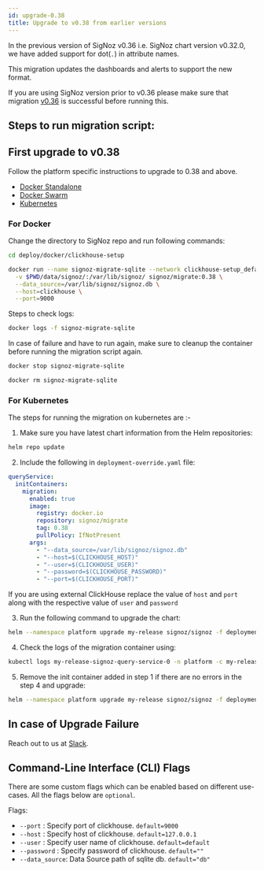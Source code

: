 ```yaml
---
id: upgrade-0.38
title: Upgrade to v0.38 from earlier versions
---
```



In the previous version of SigNoz v0.36 i.e. SigNoz chart version v0.32.0, we have added support for dot(`.`) in attribute names.

This migration updates the dashboards and alerts to support the new format.

If you are using SigNoz version prior to v0.36 please make sure that migration [v0.36](/docs/operate/migration/upgrade-0.36.md) is successful before running this.

## Steps to run migration script:

## First upgrade to v0.38

Follow the platform specific instructions to upgrade to 0.38 and above.

- [Docker Standalone](https://signoz.io/docs/operate/docker-standalone/#upgrade)
- [Docker Swarm](https://signoz.io/docs/operate/docker-swarm/#upgrade)
- [Kubernetes](https://signoz.io/docs/operate/kubernetes/#upgrade)


### For Docker

Change the directory to SigNoz repo and run following commands:

```bash
cd deploy/docker/clickhouse-setup
```

```bash
docker run --name signoz-migrate-sqlite --network clickhouse-setup_default -it \
  -v $PWD/data/signoz/:/var/lib/signoz/ signoz/migrate:0.38 \
  --data_source=/var/lib/signoz/signoz.db \
  --host=clickhouse \
  --port=9000
```

Steps to check logs:

```bash
docker logs -f signoz-migrate-sqlite
```

In case of failure and have to run again, make sure to cleanup the container before running the migration script again.

```bash
docker stop signoz-migrate-sqlite

docker rm signoz-migrate-sqlite
```


### For Kubernetes

The steps for running the migration on kubernetes are :- 
1. Make sure you have latest chart information from the
  Helm repositories:

  ```bash
  helm repo update
  ```

2. Include the following in `deployment-override.yaml` file:
  
  ```yaml
  queryService:
    initContainers:
      migration:
        enabled: true
        image:
          registry: docker.io
          repository: signoz/migrate
          tag: 0.38
          pullPolicy: IfNotPresent
        args:
          - "--data_source=/var/lib/signoz/signoz.db"
          - "--host=$(CLICKHOUSE_HOST)"
          - "--user=$(CLICKHOUSE_USER)"
          - "--password=$(CLICKHOUSE_PASSWORD)"
          - "--port=$(CLICKHOUSE_PORT)"
  ```

  If you are using external ClickHouse replace the value of `host` and `port` along with the respective value of `user` and `password`

3. Run the following command to upgrade the chart:
  ```bash
  helm --namespace platform upgrade my-release signoz/signoz -f deployment-override.yaml
  ```
4. Check the logs of the migration container using:
  ```bash
  kubectl logs my-release-signoz-query-service-0 -n platform -c my-release-signoz-query-service-migration
  ```
5. Remove the init container added in step 1 if there are no errors in the step 4 and upgrade:
  ```bash
  helm --namespace platform upgrade my-release signoz/signoz -f deployment-override.yaml
  ``` 


## In case of Upgrade Failure

Reach out to us at [Slack](https://signoz.io/slack).

## Command-Line Interface (CLI) Flags

There are some custom flags which can be enabled based on different use-cases.
All the flags below are `optional`.

Flags:

- `--port` : Specify port of clickhouse. `default=9000`
- `--host` : Specify host of clickhouse. `default=127.0.0.1`
- `--user` : Specify user name of clickhouse. `default=default`
- `--password` : Specify password of clickhouse. `default=""`
- `--data_source`: Data Source path of sqlite db. `default="db"`